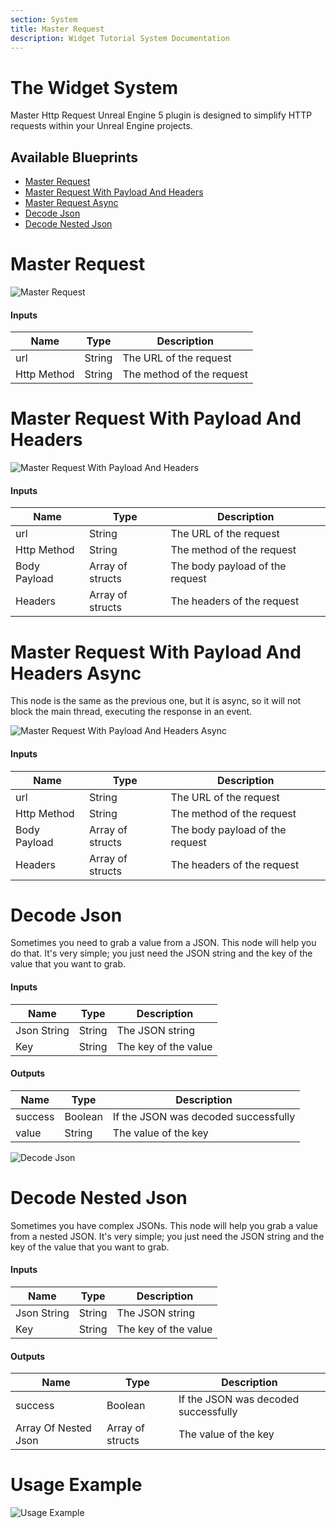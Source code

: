 ```yaml
---
section: System
title: Master Request
description: Widget Tutorial System Documentation
---
```


# The Widget System

Master Http Request Unreal Engine 5 plugin is designed to simplify HTTP requests within your Unreal Engine projects.

## Available Blueprints

- [Master Request](#master-request)
- [Master Request With Payload And Headers](#master-request-with-payload-and-headers)
- [Master Request Async](#master-request-async)
- [Decode Json](#decode-json)
- [Decode Nested Json](#decode-nested-json)

# Master Request

![Master Request](/MasterInventoryDocs/masterHttp/MasterRequest.png)

#### Inputs

| Name        | Type   | Description                 |
| ----------- | ------ | --------------------------- |
| url         | String | The URL of the request      |
| Http Method | String | The method of the request   |

# Master Request With Payload And Headers

![Master Request With Payload And Headers](/MasterInventoryDocs/masterHttp/MasterRequestHeaderBody.png)

#### Inputs

| Name         | Type             | Description                           |
| ------------ | ---------------- | ------------------------------------- |
| url          | String           | The URL of the request                |
| Http Method  | String           | The method of the request             |
| Body Payload | Array of structs | The body payload of the request        |
| Headers      | Array of structs | The headers of the request             |

# Master Request With Payload And Headers Async

This node is the same as the previous one, but it is async, so it will not block the main thread, executing the response in an event.

![Master Request With Payload And Headers Async](/MasterInventoryDocs/masterHttp/MasterRequestHeaderBodyAsync.png)

#### Inputs

| Name         | Type             | Description                           |
| ------------ | ---------------- | ------------------------------------- |
| url          | String           | The URL of the request                |
| Http Method  | String           | The method of the request             |
| Body Payload | Array of structs | The body payload of the request        |
| Headers      | Array of structs | The headers of the request             |

# Decode Json

Sometimes you need to grab a value from a JSON. This node will help you do that. It's very simple; you just need the JSON string and the key of the value that you want to grab.

#### Inputs

| Name        | Type   | Description          |
| ----------- | ------ | -------------------- |
| Json String | String | The JSON string      |
| Key         | String | The key of the value  |

#### Outputs

| Name    | Type    | Description                    |
| ------- | ------- | ------------------------------ |
| success | Boolean | If the JSON was decoded successfully |
| value   | String  | The value of the key            |

![Decode Json](/MasterInventoryDocs/masterHttp/jsonDecodeNested.png)

# Decode Nested Json

Sometimes you have complex JSONs. This node will help you grab a value from a nested JSON. It's very simple; you just need the JSON string and the key of the value that you want to grab.

#### Inputs

| Name        | Type             | Description          |
| ----------- | ---------------- | -------------------- |
| Json String | String           | The JSON string      |
| Key         | String           | The key of the value  |

#### Outputs

| Name               | Type             | Description                 |
| ------------------ | ---------------- | --------------------------- |
| success            | Boolean          | If the JSON was decoded successfully |
| Array Of Nested Json | Array of structs | The value of the key          |

# Usage Example

![Usage Example](/MasterInventoryDocs/masterHttp/ExampleRequest.png)

